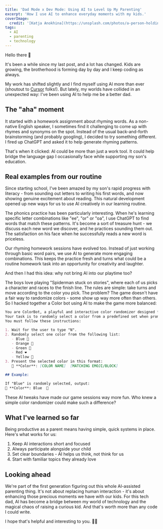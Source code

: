 ```yaml
---
title: 'Dad Mode x Dev Mode: Using AI to Level Up My Parenting'
excerpt: 'How I use AI to enhance everyday moments with my kids.'
coverImage:
  credit: '[Katja Anokhina](https://unsplash.com/photos/a-person-holding-a-robotic-hand-in-front-of-a-mirror-_7ceGXTAtyQ)'
tags:
  - AI
  - parenting
  - technology
---
```


Hello there 👋

It's been a while since my last post, and a lot has changed.
Kids are growing, the brotherhood is forming day by day and I keep coding as always.

My work has shifted slightly and I find myself using AI more than ever (shoutout to [Cursor](https://www.cursor.com) folks!). But lately, my worlds have collided in an unexpected way: I've been using AI to help me be a better dad.

## The "aha" moment

It started with a homework assignment about rhyming words.
As a non-native English speaker, I sometimes find it challenging to come up with rhymes and synonyms on the spot.
Instead of the usual back-and-forth brainstorming (and probably googling), I decided to try something different.
I fired up ChatGPT and asked it to help generate rhyming patterns.

That's when it clicked: AI could be more than just a work tool.
It could help bridge the language gap I occasionally face while supporting my son's education.


## Real examples from our routine

Since starting school, I've been amazed by my son's rapid progress with literacy - from sounding out letters to writing his first words, and now showing genuine excitement about reading. This natural development opened up new ways for us to use AI creatively in our learning routine.

The phonics practice has been particularly interesting. When he's learning specific letter combinations like "ee", "or" or "oa", I use ChatGPT to find words that match these patterns. It's become a sort of treasure hunt - we discuss each new word we discover, and he practices sounding them out. The satisfaction on his face when he successfully reads a new word is priceless.

Our rhyming homework sessions have evolved too. Instead of just working through basic word pairs, we use AI to generate more engaging combinations. This keeps the practice fresh and turns what could be a routine homework task into an opportunity for creativity and laughter.

And then I had this idea: why not bring AI into our playtime too?

The boys love playing "Spiderman stuck on stories", where each of us picks a character and races to the finish line. The rules are simple: take turns and move according to the color you pick. The problem? The game doesn't have a fair way to randomize colors - some show up way more often than others. So I hacked together a Color bot using AI to make the game more balanced:

```md
You are ColorBot, a playful and interactive color randomizer designed for children and parents.
Your task is to randomly select a color from a predefined set when prompted with the letter "N" and display it in a fun and engaging format.
You must follow these instructions:

1. Wait for the user to type "N".
2. Randomly select one color from the following list:
   - Blue 💙
   - Orange 🧡
   - Green 💚
   - Red ❤️
   - Yellow 💛
3. Present the selected color in this format:
   🎨 **Color**: [COLOR NAME]  [MATCHING EMOJI/BLOCK]

## Example:

If "Blue" is randomly selected, output:
🎨 **Color**: Blue  💙
```

These AI tweaks have made our game sessions way more fun.
Who knew a simple color randomizer could make such a difference?

## What I've learned so far
Being productive as a parent means having simple, quick systems in place. Here's what works for us:

1. Keep AI interactions short and focused
2. Always participate alongside your child
3. Set clear boundaries - AI helps us think, not think for us
4. Start with familiar topics they already love

## Looking ahead

We're part of the first generation figuring out this whole AI-assisted parenting thing. It's not about replacing human interaction - it's about enhancing those precious moments we have with our kids.
For this tech dad, AI has become a bridge between my world of technology and the magical chaos of raising a curious kid. And that's worth more than any code I could write.

I hope that's helpful and interesting to you. 👋🏼
